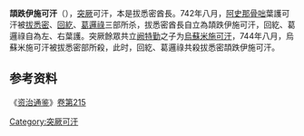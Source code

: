 '''頡跌伊施可汗'''（{{bd||？|744年|catIdx=J}}），[[突厥|突厥]]可汗，本是拔悉密酋長。742年八月，[[阿史那骨咄|阿史那骨咄]]葉護可汗被[[拔悉密|拔悉密]]、[[回紇|回紇]]、[[葛邏祿|葛邏祿]]三部所杀，拔悉密酋長自立為頡跌伊施可汗，回紇、葛邏祿自為左、右葉護。突厥餘眾共立[[阙特勤|阙特勤]]之子为[[烏蘇米施可汗|烏蘇米施可汗]]，744年八月，烏蘇米施可汗被拔悉密部所殺，此时，回紇、葛邏祿共殺拔悉密頡跌伊施可汗。

== 参考资料 ==

《[[资治通鉴|资治通鉴]]》[[s:資治通鑑/卷215|卷第215]]

{{start box}}
{{s-before|[[阿史那骨咄|阿史那骨咄]]}}
{{s-title|[[后突厥|后突厥]][[可汗|可汗]]|742年—744年}}
{{s-after|[[烏蘇米施可汗|烏蘇米施可汗]]}}
{{end box}}

{{北突厥可汗}}

[[Category:突厥可汗|Category:突厥可汗]]